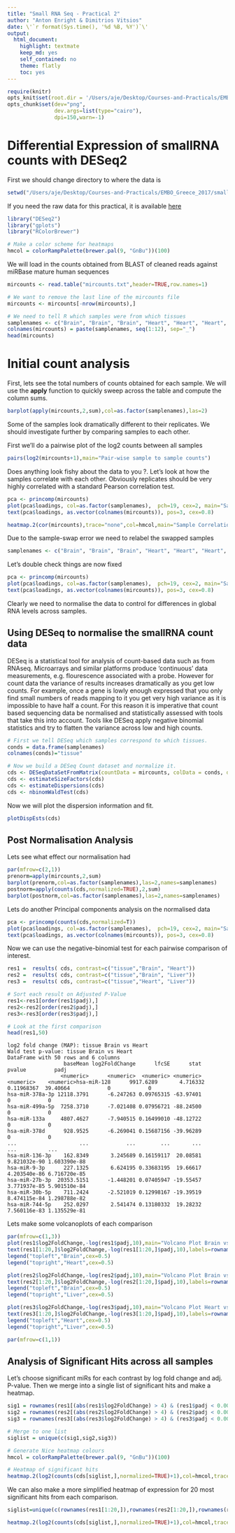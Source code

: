```yaml
---
title: "Small RNA Seq - Practical 2"
author: "Anton Enright & Dimitrios Vitsios"
date: \'`r format(Sys.time(), '%d %B, %Y')`\'
output: 
  html_document: 
    highlight: textmate
    keep_md: yes
    self_contained: no
    theme: flatly
    toc: yes
---
```


```r
require(knitr)
opts_knit$set(root.dir = '/Users/aje/Desktop/Courses-and-Practicals/EMBO_Greece_2017/small_RNA_seq/data',fig.path='Figs/')
opts_chunk$set(dev="png", 
               dev.args=list(type="cairo"),
               dpi=150,warn=-1)
```

# Differential Expression of smallRNA counts with DESeq2


First we should change directory to where the data is

```r
setwd("/Users/aje/Desktop/Courses-and-Practicals/EMBO_Greece_2017/small_RNA_seq/data")
```

If you need the raw data for this practical, it is available [here](http://wwwdev.ebi.ac.uk/enright-srv/courses/rna_cambridge_2017/miseqdeseq/data)

```r
library("DESeq2")
library("gplots")
library("RColorBrewer")

# Make a color scheme for heatmaps
hmcol = colorRampPalette(brewer.pal(9, "GnBu"))(100)
```

We will load in the counts obtained from BLAST of cleaned reads against miRBase mature human sequences

```r
mircounts <- read.table("mircounts.txt",header=TRUE,row.names=1)

# We want to remove the last line of the mircounts file
mircounts <- mircounts[-nrow(mircounts),]

# We need to tell R which samples were from which tissues
samplenames <- c("Brain", "Brain", "Brain", "Heart", "Heart", "Heart", "Heart", "Heart", "Liver", "Liver", "Liver", "Liver")
colnames(mircounts) = paste(samplenames, seq(1:12), sep="_")
head(mircounts)

```

# Initial count analysis

First, lets see the total numbers of counts obtained for each sample. We will use the **apply** function to quickly sweep across the table and compute the column sums.

```r
barplot(apply(mircounts,2,sum),col=as.factor(samplenames),las=2)
```

Some of the samples look dramatically different to their replicates. We should investigate further by comparing samples to each other.

First we'll do a pairwise plot of the log2 counts between all samples

```r
pairs(log2(mircounts+1),main="Pair-wise sample to sample counts")
```

Does anything look fishy about the data to you ?. Let's look at how the samples correlate with each other. Obviously replicates should be very highly correlated with a standard Pearson correlation test.

```r
pca <- princomp(mircounts)
plot(pca$loadings, col=as.factor(samplenames),  pch=19, cex=2, main="Sample to Sample")
text(pca$loadings, as.vector(colnames(mircounts)), pos=3, cex=0.8)
```


```r
heatmap.2(cor(mircounts),trace="none",col=hmcol,main="Sample Correlation")
```

Due to the sample-swap error we need to relabel the swapped samples

```r
samplenames <- c("Brain", "Brain", "Brain", "Heart", "Heart", "Heart", "Heart", "Brain", "Liver", "Liver", "Liver" ,"Liver")
```

Let's double check things are now fixed

```r
pca <- princomp(mircounts)
plot(pca$loadings, col=as.factor(samplenames),  pch=19, cex=2, main="Sample to Sample")
text(pca$loadings, as.vector(colnames(mircounts)), pos=3, cex=0.8)
```

Clearly we need to normalise the data to control for differences in global RNA levels across samples.

## Using DESeq to normalise the smallRNA count data

DESeq is a statistical tool for analysis of count-based data such as from RNAseq. Microarrays and similar platforms produce 'continuous' data measurements, e.g. flourescence associated with a probe. However for count data the variance of results increases dramatically as you get low counts. For example, once a gene is lowly enough expressed that you only find small numbers of reads mapping to it you get very high variance as it is impossible to have half a count. For this reason it is imperative that count based sequencing data be normalised and statistically assessed with tools that take this into account. Tools like DESeq apply negative binomial statistics and try to flatten the variance across low and high counts.

```r
# First we tell DESeq which samples correspond to which tissues.
conds = data.frame(samplenames)
colnames(conds)="tissue"

# Now we build a DESeq Count dataset and normalize it.
cds <- DESeqDataSetFromMatrix(countData = mircounts, colData = conds, design = ~ tissue)
cds <- estimateSizeFactors(cds)
cds <- estimateDispersions(cds)
cds <- nbinomWaldTest(cds)
```

Now we will plot the dispersion information and fit.

```r
plotDispEsts(cds)
```

## Post Normalisation Analysis

Lets see what effect our normalisation had

```r
par(mfrow=c(2,1))
prenorm=apply(mircounts,2,sum)
barplot(prenorm,col=as.factor(samplenames),las=2,names=samplenames)
postnorm=apply(counts(cds,normalized=TRUE),2,sum)
barplot(postnorm,col=as.factor(samplenames),las=2,names=samplenames)
```

Lets do another Principal components analysis on the normalised data

```r
pca <- princomp(counts(cds,normalized=T))
plot(pca$loadings, col=as.factor(samplenames),  pch=19, cex=2, main="Sample to Sample PCA")
text(pca$loadings, as.vector(colnames(mircounts)), pos=3, cex=0.8)
```

Now we can use the negative-binomial test for each pairwise comparison of interest.

```r
res1 =  results( cds, contrast=c("tissue","Brain", "Heart"))
res2 =  results( cds, contrast=c("tissue","Brain", "Liver"))
res3 =  results( cds, contrast=c("tissue","Heart", "Liver"))

# Sort each result on Adjusted P-Value
res1<-res1[order(res1$padj),]
res2<-res2[order(res2$padj),]
res3<-res3[order(res3$padj),]

# Look at the first comparison
head(res1,50)
```

```{}
log2 fold change (MAP): tissue Brain vs Heart 
Wald test p-value: tissue Brain vs Heart 
DataFrame with 50 rows and 6 columns
                  baseMean log2FoldChange      lfcSE      stat       pvalue         padj
                 <numeric>      <numeric>  <numeric> <numeric>    <numeric>    <numeric>hsa-miR-128      9917.6289       4.716332 0.11968367  39.40664            0            0
hsa-miR-378a-3p 12118.3791      -6.247263 0.09765315 -63.97401            0            0
hsa-miR-499a-5p  7258.3710      -7.021408 0.07956721 -88.24500            0            0
hsa-miR-133a     4807.4627      -7.940515 0.16499010 -48.12722            0            0
hsa-miR-378d      928.9525      -6.269041 0.15687156 -39.96289            0            0
...                    ...            ...        ...       ...          ...          ...
hsa-miR-136-3p    162.8349       3.245689 0.16159117  20.08581 9.821032e-90 1.603390e-88
hsa-miR-9-3p      227.1325       6.624195 0.33683195  19.66617 4.203540e-86 6.716720e-85
hsa-miR-27b-3p  20353.5151      -1.448201 0.07405947 -19.55457 3.771937e-85 5.901510e-84
hsa-miR-30b-5p    711.2424      -2.521019 0.12998167 -19.39519 8.474115e-84 1.298788e-82
hsa-miR-744-5p    252.0297       2.541474 0.13180332  19.28232 7.560116e-83 1.135529e-81
```

Lets make some volcanoplots of each comparison

```r
par(mfrow=c(1,3))
plot(res1$log2FoldChange,-log(res1$padj,10),main="Volcano Plot Brain vs Heart")
text(res1[1:20,]$log2FoldChange,-log(res1[1:20,]$padj,10),labels=rownames(res1[1:20,]),cex=0.7,pos=1)
legend("topleft","Brain",cex=0.5)
legend("topright","Heart",cex=0.5)

plot(res2$log2FoldChange,-log(res2$padj,10),main="Volcano Plot Brain vs Liver")
text(res2[1:20,]$log2FoldChange,-log(res2[1:20,]$padj,10),labels=rownames(res2[1:20,]),cex=0.7,pos=1)
legend("topleft","Brain",cex=0.5)
legend("topright","Liver",cex=0.5)

plot(res3$log2FoldChange,-log(res3$padj,10),main="Volcano Plot Heart vs Liver")
text(res3[1:20,]$log2FoldChange,-log(res3[1:20,]$padj,10),labels=rownames(res3[1:20,]),cex=0.7,pos=1)
legend("topleft","Heart",cex=0.5)
legend("topright","Liver",cex=0.5)

par(mfrow=c(1,1))
```

## Analysis of Significant Hits across all samples
Let's choose significant miRs for each contrast by log fold change and adj. P-value. Then we merge into a single list of significant hits and make a heatmap.

```r
sig1 = rownames(res1[(abs(res1$log2FoldChange) > 4) & (res1$padj < 0.00001) & !is.na(res1$padj),])
sig2 = rownames(res2[(abs(res2$log2FoldChange) > 4) & (res2$padj < 0.00001) & !is.na(res2$padj),])
sig3 = rownames(res3[(abs(res3$log2FoldChange) > 4) & (res3$padj < 0.00001) & !is.na(res3$padj),])

# Merge to one list
siglist = unique(c(sig1,sig2,sig3))

# Generate Nice heatmap colours
hmcol = colorRampPalette(brewer.pal(9, "GnBu"))(100)

# Heatmap of significant hits
heatmap.2(log2(counts(cds[siglist,],normalized=TRUE)+1),col=hmcol,trace="none",labCol=samplenames,margin=c(5,10))
```

We can also make a more simplified heatmap of expression for 20 most significant hits from each comparison.

```r
siglist=unique(c(rownames(res1[1:20,]),rownames(res2[1:20,]),rownames(res3[1:20,])))

heatmap.2(log2(counts(cds[siglist,],normalized=TRUE)+1),col=hmcol,trace="none",margin=c(5,10))

```
